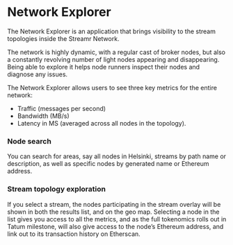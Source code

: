 # Network Explorer
The Network Explorer is an application that brings visibility to the stream topologies inside the Streamr Network.

The network is highly dynamic, with a regular cast of broker nodes, but also a constantly revolving number of light nodes appearing and disappearing. Being able to explore it helps node runners inspect their nodes and diagnose any issues.

The Network Explorer allows users to see three key metrics for the entire network: 
- Traffic (messages per second)
- Bandwidth (MB/s)
- Latency in MS (averaged across all nodes in the topology). 

### Node search
You can search for areas, say all nodes in Helsinki, streams by path name or description, as well as specific nodes by generated name or Ethereum address. 

### Stream topology exploration
If you select a stream, the nodes participating in the stream overlay will be shown in both the results list, and on the geo map. Selecting a node in the list gives you access to all the metrics, and as the full tokenomics rolls out in Tatum milestone, will also give access to the node’s Ethereum address, and link out to its transaction history on Etherscan.
